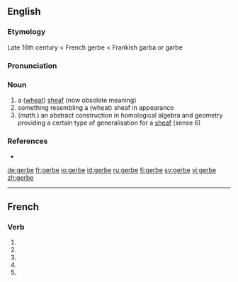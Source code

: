 ==English==
===Etymology===
Late 16th century < French gerbe < Frankish garba or garbe

===Pronunciation===
{{IPA|/dʒəːb/}}

===Noun===
{{en-noun}}
{{wikipedia}}

# a ([[wheat]]) [[sheaf]] (now obsolete meaning)
# something resembling a (wheat) sheaf in appearance
# (''math.'') an abstract construction in homological algebra and geometry providing a certain type of generalisation for a [[sheaf]] (sense 6)

===References===
* {{R:OED}}

[[de:gerbe]]
[[fr:gerbe]]
[[io:gerbe]]
[[id:gerbe]]
[[ru:gerbe]]
[[fi:gerbe]]
[[sv:gerbe]]
[[vi:gerbe]]
[[zh:gerbe]]

----
{{see|gerbé}}
==French==

===Verb===
{{fr-verb-form}}

# {{form of|[[first-person|First-person]] [[singular]] [[present indicative]]|gerber|lang=French}}
# {{form of|[[third-person|Third-person]] [[singular]] [[present indicative]]| gerber|lang=French}}
# {{form of|First-person singular [[present subjunctive]]|gerber|lang=French}}
# {{form of|[[third-person|Third-person]] singular [[present subjunctive]]| gerber|lang=French}}
# {{form of|Second-person singular [[imperative]]|gerber |lang=French}}


{{rfc-auto}}